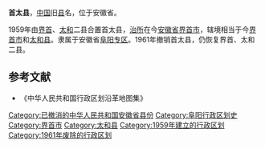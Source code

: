 '''首太县'''，[[中华人民共和国|中国]]旧[[县|县]]名，位于安徽省。

1959年由[[界首县|界首]]、[[太和县|太和]]二县合置首太县，[[治所|治所]]在今[[安徽省|安徽省]][[界首市|界首市]]，辖境相当于今[[界首市|界首市]]和[[太和县|太和县]]。隶属于安徽省[[阜阳专区|阜阳专区]]。1961年撤销首太县，仍恢复界首、太和二县。 

{{中华人民共和国安徽省已撤消的县级行政区}}
==参考文献==
*《中华人民共和国行政区划沿革地图集》

{{中华人民共和国行政区划小作品}}
{{DEFAULTSORT:S}}

[[Category:已撤消的中华人民共和国安徽省县份|Category:已撤消的中华人民共和国安徽省县份]]
[[Category:阜阳行政区划史|Category:阜阳行政区划史]]
[[Category:界首市|Category:界首市]]
[[Category:太和县|Category:太和县]]
[[Category:1959年建立的行政区划|Category:1959年建立的行政区划]]
[[Category:1961年废除的行政区划|Category:1961年废除的行政区划]]